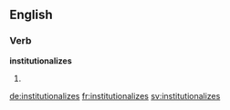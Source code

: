 ==English==

===Verb===
'''institutionalizes'''

# {{third-person singular of|institutionalize}}

[[de:institutionalizes]]
[[fr:institutionalizes]]
[[sv:institutionalizes]]
